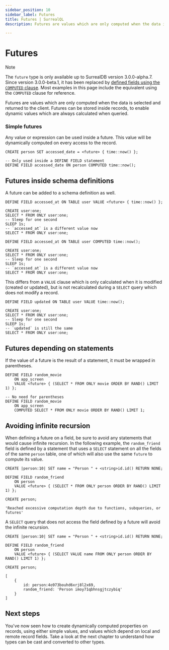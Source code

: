 ```yaml
---
sidebar_position: 10
sidebar_label: Futures
title: Futures | SurrealQL
description: Futures are values which are only computed when the data is selected and returned to the client.

---
```



# Futures

> [!NOTE]
> The `future` type is only available up to SurrealDB version 3.0.0-alpha.7. Since version 3.0.0-beta.1, it has been replaced by [defined fields using the `COMPUTED` clause](/docs/surrealql/statements/define/field#computed-fields). Most examples in this page include the equivalent using the `COMPUTED` clause for reference.

Futures are values which are only computed when the data is selected and returned to the client. Futures can be stored inside records, to enable dynamic values which are always calculated when queried.

### Simple futures

Any value or expression can be used inside a future. This value will be dynamically computed on every access to the record.

<Tabs>
<TabItem label="Legacy future type">

```surql
CREATE person SET accessed_date = <future> { time::now() };
```

</TabItem>

<TabItem label="With COMPUTED clause">

```surql
-- Only used inside a DEFINE FIELD statement
DEFINE FIELD accessed_date ON person COMPUTED time::now();
```

</TabItem>
</Tabs>

## Futures inside schema definitions

A future can be added to a schema definition as well.

<Tabs>
<TabItem label="Legacy future type">

```surql
DEFINE FIELD accessed_at ON TABLE user VALUE <future> { time::now() };

CREATE user:one;
SELECT * FROM ONLY user:one;
-- Sleep for one second
SLEEP 1s;
-- `accessed_at` is a different value now
SELECT * FROM ONLY user:one;
```

</TabItem>

<TabItem label="With COMPUTED clause">

```surql
DEFINE FIELD accessed_at ON TABLE user COMPUTED time::now();

CREATE user:one;
SELECT * FROM ONLY user:one;
-- Sleep for one second
SLEEP 1s;
-- `accessed_at` is a different value now
SELECT * FROM ONLY user:one;
```

</TabItem>

</Tabs>

This differs from a `VALUE` clause which is only calculated when it is modified (created or updated), but is not recalculated during a `SELECT` query which does not modify a record.

```surql
DEFINE FIELD updated ON TABLE user VALUE time::now();

CREATE user:one;
SELECT * FROM ONLY user:one;
-- Sleep for one second
SLEEP 1s;
-- `updated` is still the same
SELECT * FROM ONLY user:one;
```

## Futures depending on statements

If the value of a future is the result of a statement, it must be wrapped in parentheses.

<Tabs>
<TabItem label="Legacy future type">

```surql
DEFINE FIELD random_movie
    ON app_screen
    VALUE <future> { (SELECT * FROM ONLY movie ORDER BY RAND() LIMIT 1) };
```

</TabItem>
<TabItem label="With COMPUTED clause">

```surql
-- No need for parentheses
DEFINE FIELD random_movie
    ON app_screen
    COMPUTED SELECT * FROM ONLY movie ORDER BY RAND() LIMIT 1;
```

</TabItem>
</Tabs>

## Avoiding infinite recursion

When defining a future on a field, be sure to avoid any statements that would cause infinite recursion. In the following example, the `random_friend` field is defined by a statement that uses a `SELECT` statement on all the fields of the same `person` table, one of which will also use the same `future` to compute its value.

```surql
CREATE |person:10| SET name = "Person " + <string>id.id() RETURN NONE;

DEFINE FIELD random_friend
    ON person
    VALUE <future> { (SELECT * FROM ONLY person ORDER BY RAND() LIMIT 1) };

CREATE person;
```

```surql title="Output"
'Reached excessive computation depth due to functions, subqueries, or futures'
```

A `SELECT` query that does not access the field defined by a future will avoid the infinite recursion.

```surql
CREATE |person:10| SET name = "Person " + <string>id.id() RETURN NONE;

DEFINE FIELD random_friend
    ON person
    VALUE <future> { (SELECT VALUE name FROM ONLY person ORDER BY RAND() LIMIT 1) };

CREATE person;
```

```surql title="Output"
[
	{
		id: person:4o973bouhd6xrj8l2x69,
		random_friend: 'Person imoy71qbhnsgjtczybiq'
	}
]
```

## Next steps

You've now seen how to create dynamically computed properties on records, using either simple values, and values which depend on local and remote record fields. Take a look at the next chapter to understand how types can be cast and converted to other types.
